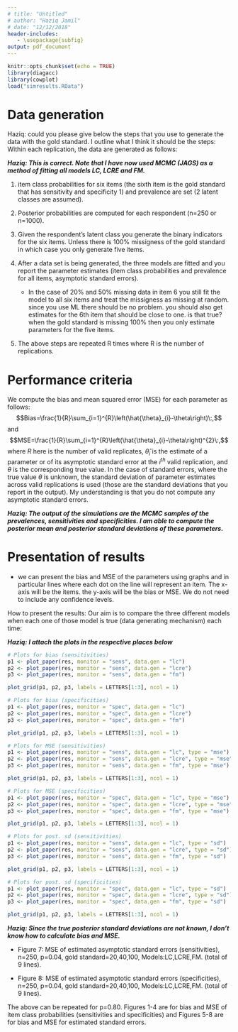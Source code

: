```yaml
---
# title: "Untitled"
# author: "Haziq Jamil"
# date: "12/12/2018"
header-includes:
   - \usepackage{subfig}
output: pdf_document
---
```


```r
knitr::opts_chunk$set(echo = TRUE)
library(diagacc)
library(cowplot)
load("simresults.RData")
```


# Data generation

Haziq: could you please give below the steps that you use to generate
the data with the gold standard. I outline what I think it should be the
steps: Within each replication, the data are generated as follows:

***Haziq: This is correct. Note that I have now used MCMC (JAGS) as a method of fitting all models LC, LCRE and FM.***

1.  item class probabilities for six items (the sixth item is the gold
    standard that has sensitivity and specificity 1) and prevalence are
    set (2 latent classes are assumed).

2.  Posterior probabilities are computed for each respondent (n=250 or
    n=1000).

3.  Given the respondent’s latent class you generate the binary
    indicators for the six items. Unless there is 100% missigness of the
    gold standard in which case you only generate five items.

4.  After a data set is being generated, the three models are fitted and
    you report the parameter estimates (item class probabilities and
    prevalence for all items, asymptotic standard errors).

    -   In the case of 20% and 50% missing data in item 6 you still fit
        the model to all six items and treat the missigness as missing
        at random. since you use ML there should be no problem. you
        should also get estimates for the 6th item that should be close
        to one. is that true? when the gold standard is missing 100%
        then you only estimate parameters for the five items.

5.  The above steps are repeated R times where R is the number of
    replications.

# Performance criteria

We compute the bias and mean squared error (MSE) for each parameter as
follows:$$Bias=\frac{1}{R}\sum_{i=1}^{R}\left(\hat{\theta}_{i}-\theta\right)\:,$$
and
$$MSE=\frac{1}{R}\sum_{i=1}^{R}\left(\hat{\theta}_{i}-\theta\right)^{2}\:,$$
where $R$ here is the number of valid replicates, $\hat{\theta}_{i}$ is
the estimate of a parameter or of its asymptotic standard error at the
$i^{th}$ valid replication, and $\theta$ is the corresponding true
value. In the case of standard errors, where the true value $\theta$ is
unknown, the standard deviation of parameter estimates across valid
replications is used (those are the standard deviations that you report
in the output). My understanding is that you do not compute any
asymptotic standard errors.

***Haziq: The output of the simulations are the MCMC samples of the prevalences, sensitivities and specificities. I am able to compute the posterior mean and posterior standard deviations of these parameters.***

# Presentation of results

-   we can present the bias and MSE of the parameters using graphs and
    in particular lines where each dot on the line will represent an
    item. The x-axis will be the items. the y-axis will be the bias or
    MSE. We do not need to include any confidence levels.

How to present the results: Our aim is to compare the three different
models when each one of those model is true (data generating mechanism)
each time:

***Haziq: I attach the plots in the respective places below***

```r
# Plots for bias (sensitivities)
p1 <- plot_paper(res, monitor = "sens", data.gen = "lc")
p2 <- plot_paper(res, monitor = "sens", data.gen = "lcre")
p3 <- plot_paper(res, monitor = "sens", data.gen = "fm")
```
```r
plot_grid(p1, p2, p3, labels = LETTERS[1:3], ncol = 1)
```

```r
# Plots for bias (specificities)
p1 <- plot_paper(res, monitor = "spec", data.gen = "lc")
p2 <- plot_paper(res, monitor = "spec", data.gen = "lcre")
p3 <- plot_paper(res, monitor = "spec", data.gen = "fm")
```
```r
plot_grid(p1, p2, p3, labels = LETTERS[1:3], ncol = 1)
```

```r
# Plots for MSE (sensitivities)
p1 <- plot_paper(res, monitor = "sens", data.gen = "lc", type = "mse")
p2 <- plot_paper(res, monitor = "sens", data.gen = "lcre", type = "mse")
p3 <- plot_paper(res, monitor = "sens", data.gen = "fm", type = "mse")
```
```r
plot_grid(p1, p2, p3, labels = LETTERS[1:3], ncol = 1)
```

```r
# Plots for MSE (specificities)
p1 <- plot_paper(res, monitor = "spec", data.gen = "lc", type = "mse")
p2 <- plot_paper(res, monitor = "spec", data.gen = "lcre", type = "mse")
p3 <- plot_paper(res, monitor = "spec", data.gen = "fm", type = "mse")
```
```r
plot_grid(p1, p2, p3, labels = LETTERS[1:3], ncol = 1)
```

```r
# Plots for post. sd (sensitivities)
p1 <- plot_paper(res, monitor = "sens", data.gen = "lc", type = "sd")
p2 <- plot_paper(res, monitor = "sens", data.gen = "lcre", type = "sd")
p3 <- plot_paper(res, monitor = "sens", data.gen = "fm", type = "sd")
```
```r
plot_grid(p1, p2, p3, labels = LETTERS[1:3], ncol = 1)
```

```r
# Plots for post. sd (specificities)
p1 <- plot_paper(res, monitor = "spec", data.gen = "lc", type = "sd")
p2 <- plot_paper(res, monitor = "spec", data.gen = "lcre", type = "sd")
p3 <- plot_paper(res, monitor = "spec", data.gen = "fm", type = "sd")
```
```r
plot_grid(p1, p2, p3, labels = LETTERS[1:3], ncol = 1)
```

***Haziq: Since the true posterior standard deviations are not known, I don't know how to calculate bias and MSE.***

-   Figure 7: MSE of estimated asymptotic standard errors
    (sensitivities), n=250, p=0.04, gold standard=20,40,100,
    Models:LC,LCRE,FM. (total of 9 lines).

-   Figure 8: MSE of estimated asymptotic standard errors
    (specificities), n=250, p=0.04, gold standard=20,40,100,
    Models:LC,LCRE,FM. (total of 9 lines).

The above can be repeated for p=0.80. Figures 1-4 are for bias and MSE
of item class probabilities (sensitivities and specificities) and
Figures 5-8 are for bias and MSE for estimated standard errors.
